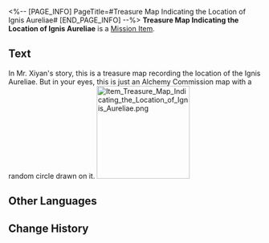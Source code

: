 <%-- [PAGE_INFO]
PageTitle=#Treasure Map Indicating the Location of Ignis Aureliae#
[END_PAGE_INFO] --%>
{{Item Infobox
|id          = 140296
|image       = Item Treasure Map Indicating the Location of Ignis Aureliae.png{{subst:void|<!--$UPLOAD:<<SpriteOutput/ItemFigures/140066.png>-<Item Treasure Map Indicating the Location of Ignis Aureliae.png>-<Item Icons>>-->}}
|type        = Mission Item
|invCategory = Missions
|rarity      = 3
|effect      = 
|description = In Mr. Xiyan's story, this is a treasure map recording the location of the Ignis Aureliae. But in your eyes, this is just an Alchemy Commission map with a random circle drawn on it.
}}
{{Description|''"It is said that 'A Sword Is Mightier When Hidden.' He therefore hid the Ignis Aureliae away from potential thieves before he was incarcerated."''<br />''"There it is! The classic adventure story trope where a century-old treasure map just gets discovered out of nowhere!"''}}
'''Treasure Map Indicating the Location of Ignis Aureliae''' is a [[Mission Item]].

==Text==
<div align="center">{{Color|Keyword|Treasure Map Indicating the Location of Ignis Aureliae}}</div>
In Mr. Xiyan's story, this is a treasure map recording the location of the Ignis Aureliae. But in your eyes, this is just an Alchemy Commission map with a random circle drawn on it.
[[File:Item Treasure Map Indicating the Location of Ignis Aureliae.png|185px]]{{subst:void|<!--$UPLOAD:<<SpriteOutput/Mission/TeasureMap/PicFantasticStoryTreasureMap01.png>-<Item Treasure Map Indicating the Location of Ignis Aureliae.png>-<Item Images>>-->}}

==Other Languages==
{{Other Languages
|en   = Treasure Map Indicating the Location of Ignis Aureliae
|zhs  = 记录着天火熔金位置的藏宝图
|zht  = 記錄著天火熔金位置的藏寶圖
|ja   = 天火熔金の位置が記録されている宝の地図
|ko   = 천화용금의 위치가 기록된 보물 지도
|es   = Mapa del tesoro con la ubicación del Oro igneoceleste
|fr   = Carte au trésor indiquant l'emplacement de l'Ignis Aureliae
|ru   = Карта сокровищ для поиска сакрального золота
|th   = แผนที่สมบัติที่ระบุตำแหน่งทองคำเพลิงศักดิ์สิทธิ์
|vi   = Bản Đồ Kho Báu Ghi Vị Trí Vàng Thiên Hỏa
|de   = Schatzkarte mit Angaben zum Fundort des Heiligen Feuergoldes
|id   = Peta Harta yang Menunjukkan Letak Api Pelebur Emas
|pt   = Mapa do Tesouro Indicando a Localização do Ignis Aureliae
}}

==Change History==
{{Change History|1.2}}